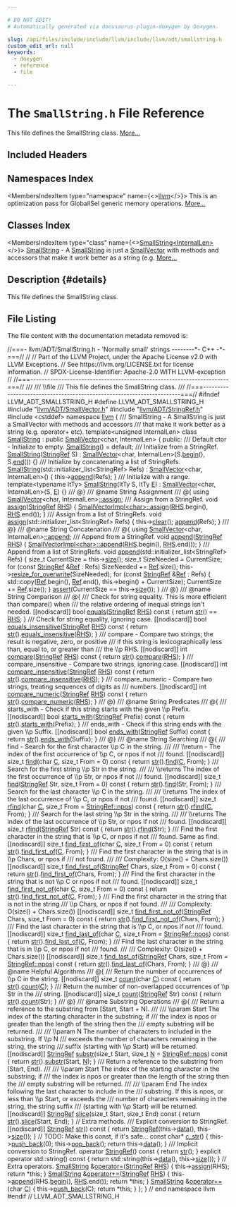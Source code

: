 ```yaml
---

# DO NOT EDIT!
# Automatically generated via docusaurus-plugin-doxygen by Doxygen.

slug: /api/files/include/include/llvm/include/llvm/adt/smallstring-h
custom_edit_url: null
keywords:
  - doxygen
  - reference
  - file

---
```





# The `SmallString.h` File Reference

<DoxygenPage pluginConfig={pluginConfig}>

This file defines the SmallString class. <a href="#details">More...</a>

## Included Headers

<IncludesList>
<IncludesListItem
  filePath="llvm/ADT/SmallVector.h"
  permalink="/docs/api/files/include/include/llvm/include/llvm/adt/smallvector-h"
  isLocal="true" />
<IncludesListItem
  filePath="llvm/ADT/StringRef.h"
  permalink="/docs/api/files/include/include/llvm/include/llvm/adt/stringref-h"
  isLocal="true" />
<IncludesListItem
  filePath="cstddef"
  permalink=""
  isLocal="false" />
</IncludesList>

## Namespaces Index

<MembersIndex>

<MembersIndexItem
  type="namespace"
  name={<><a href="/docs/api/namespaces/llvm">llvm</a></>}>
This is an optimization pass for GlobalISel generic memory operations. <a href="/docs/api/namespaces/llvm/#details">More...</a>
</MembersIndexItem>

</MembersIndex>

## Classes Index

<MembersIndex>

<MembersIndexItem
  type="class"
  name={<><a href="/docs/api/classes/llvm/smallstring">SmallString&lt;InternalLen&gt;</a></>}>
<a href="/docs/api/classes/llvm/smallstring">SmallString</a> - A <a href="/docs/api/classes/llvm/smallstring">SmallString</a> is just a <a href="/docs/api/classes/llvm/smallvector">SmallVector</a> with methods and accessors that make it work better as a string (e.g. <a href="/docs/api/classes/llvm/smallstring/#details">More...</a>
</MembersIndexItem>

</MembersIndex>

## Description {#details}

This file defines the SmallString class.

## File Listing

The file content with the documentation metadata removed is:

<ProgramListing>

<Link id="l00001" /><CodeLine lineNumber="1"><span class="doxyHighlightComment">//===- llvm/ADT/SmallString.h - &#39;Normally small&#39; strings --------&#42;- C++ -&#42;-===//</span></CodeLine>
<Link id="l00002" /><CodeLine lineNumber="2"><span class="doxyHighlightComment">//</span></CodeLine>
<Link id="l00003" /><CodeLine lineNumber="3"><span class="doxyHighlightComment">// Part of the LLVM Project, under the Apache License v2.0 with LLVM Exceptions.</span></CodeLine>
<Link id="l00004" /><CodeLine lineNumber="4"><span class="doxyHighlightComment">// See https://llvm.org/LICENSE.txt for license information.</span></CodeLine>
<Link id="l00005" /><CodeLine lineNumber="5"><span class="doxyHighlightComment">// SPDX-License-Identifier: Apache-2.0 WITH LLVM-exception</span></CodeLine>
<Link id="l00006" /><CodeLine lineNumber="6"><span class="doxyHighlightComment">//</span></CodeLine>
<Link id="l00007" /><CodeLine lineNumber="7"><span class="doxyHighlightComment">//===----------------------------------------------------------------------===//</span></CodeLine>
<Link id="l00008" /><CodeLine lineNumber="8"><span class="doxyHighlightComment">///</span></CodeLine>
<Link id="l00009" /><CodeLine lineNumber="9"><span class="doxyHighlightComment">/// \\file</span></CodeLine>
<Link id="l00010" /><CodeLine lineNumber="10"><span class="doxyHighlightComment">/// This file defines the SmallString class.</span></CodeLine>
<Link id="l00011" /><CodeLine lineNumber="11"><span class="doxyHighlightComment">///</span></CodeLine>
<Link id="l00012" /><CodeLine lineNumber="12"><span class="doxyHighlightComment">//===----------------------------------------------------------------------===//</span></CodeLine>
<Link id="l00013" /><CodeLine lineNumber="13"></CodeLine>
<Link id="l00014" /><CodeLine lineNumber="14"><span class="doxyHighlightPreprocessor">#ifndef LLVM&#95;ADT&#95;SMALLSTRING&#95;H</span></CodeLine>
<Link id="l00015" /><CodeLine lineNumber="15"><span class="doxyHighlightPreprocessor">#define LLVM&#95;ADT&#95;SMALLSTRING&#95;H</span></CodeLine>
<Link id="l00016" /><CodeLine lineNumber="16"></CodeLine>
<Link id="l00017" /><CodeLine lineNumber="17"><span class="doxyHighlightPreprocessor">#include &quot;<a href="/docs/api/files/include/include/llvm/include/llvm/adt/smallvector-h">llvm/ADT/SmallVector.h</a>&quot;</span></CodeLine>
<Link id="l00018" /><CodeLine lineNumber="18"><span class="doxyHighlightPreprocessor">#include &quot;<a href="/docs/api/files/include/include/llvm/include/llvm/adt/stringref-h">llvm/ADT/StringRef.h</a>&quot;</span></CodeLine>
<Link id="l00019" /><CodeLine lineNumber="19"><span class="doxyHighlightPreprocessor">#include &lt;cstddef&gt;</span></CodeLine>
<Link id="l00020" /><CodeLine lineNumber="20"></CodeLine>
<Link id="l00021" /><CodeLine lineNumber="21"><span class="doxyHighlightKeyword">namespace </span><span class="doxyHighlight"><a href="/docs/api/namespaces/llvm">llvm</a> &#123;</span></CodeLine>
<Link id="l00022" /><CodeLine lineNumber="22"></CodeLine>
<Link id="l00023" /><CodeLine lineNumber="23"><span class="doxyHighlightComment">/// SmallString - A SmallString is just a SmallVector with methods and accessors</span></CodeLine>
<Link id="l00024" /><CodeLine lineNumber="24"><span class="doxyHighlightComment">/// that make it work better as a string (e.g. operator+ etc).</span></CodeLine>
<Link id="l00025" /><CodeLine lineNumber="25"><span class="doxyHighlightKeyword">template</span><span class="doxyHighlight">&lt;</span><span class="doxyHighlightKeywordType">unsigned</span><span class="doxyHighlight"> InternalLen&gt;</span></CodeLine>
<Link id="l00026" /><CodeLine lineNumber="26" lineLink="/docs/api/classes/llvm/smallstring"><span class="doxyHighlightKeyword">class </span><span class="doxyHighlight"><a href="/docs/api/classes/llvm/smallstring/#a5a87b6df67deb0ab86a26be681811eed">SmallString</a> : </span><span class="doxyHighlightKeyword">public</span><span class="doxyHighlight"> <a href="/docs/api/classes/llvm/smallvector/#a3c60758d71502ce394548f12077937ea">SmallVector</a>&lt;char, InternalLen&gt; &#123;</span></CodeLine>
<Link id="l00027" /><CodeLine lineNumber="27"><span class="doxyHighlightKeyword">public</span><span class="doxyHighlight">:</span></CodeLine>
<Link id="l00028" /><CodeLine lineNumber="28"><span class="doxyHighlightComment">  /// Default ctor - Initialize to empty.</span></CodeLine>
<Link id="l00029" /><CodeLine lineNumber="29" lineLink="/docs/api/classes/llvm/smallstring/#a5a87b6df67deb0ab86a26be681811eed"><span class="doxyHighlight">  <a href="/docs/api/classes/llvm/smallstring/#a5a87b6df67deb0ab86a26be681811eed">SmallString</a>() = </span><span class="doxyHighlightKeywordFlow">default</span><span class="doxyHighlight">;</span></CodeLine>
<Link id="l00030" /><CodeLine lineNumber="30"></CodeLine>
<Link id="l00031" /><CodeLine lineNumber="31"><span class="doxyHighlightComment">  /// Initialize from a StringRef.</span></CodeLine>
<Link id="l00032" /><CodeLine lineNumber="32" lineLink="/docs/api/classes/llvm/smallstring/#a323c9b7cc38fba25a59541b4c9336c62"><span class="doxyHighlight">  <a href="/docs/api/classes/llvm/smallstring/#a323c9b7cc38fba25a59541b4c9336c62">SmallString</a>(<a href="/docs/api/classes/llvm/stringref">StringRef</a> S) : <a href="/docs/api/classes/llvm/smallvector/#a3c60758d71502ce394548f12077937ea">SmallVector</a>&lt;char, InternalLen&gt;(S.<a href="/docs/api/classes/llvm/smallvectortemplatecommon/#a8a045d250952c0867382a9840ee18fdf">begin</a>(), S.<a href="/docs/api/classes/llvm/smallvectortemplatecommon/#a075e34e98605d0e7c289763a104869ac">end</a>()) &#123;&#125;</span></CodeLine>
<Link id="l00033" /><CodeLine lineNumber="33"></CodeLine>
<Link id="l00034" /><CodeLine lineNumber="34"><span class="doxyHighlightComment">  /// Initialize by concatenating a list of StringRefs.</span></CodeLine>
<Link id="l00035" /><CodeLine lineNumber="35" lineLink="/docs/api/classes/llvm/smallstring/#af5506265736f3dd65b69c378a216aa6a"><span class="doxyHighlight">  <a href="/docs/api/classes/llvm/smallstring/#af5506265736f3dd65b69c378a216aa6a">SmallString</a>(std::initializer&#95;list&lt;StringRef&gt; Refs)</span></CodeLine>
<Link id="l00036" /><CodeLine lineNumber="36"><span class="doxyHighlight">      : <a href="/docs/api/classes/llvm/smallvector/#a3c60758d71502ce394548f12077937ea">SmallVector</a>&lt;char, InternalLen&gt;() &#123;</span></CodeLine>
<Link id="l00037" /><CodeLine lineNumber="37"><span class="doxyHighlight">    this-&gt;<a href="/docs/api/classes/llvm/smallstring/#ac22cf1a1c08b7ccaefc51508536312a4">append</a>(Refs);</span></CodeLine>
<Link id="l00038" /><CodeLine lineNumber="38"><span class="doxyHighlight">  &#125;</span></CodeLine>
<Link id="l00039" /><CodeLine lineNumber="39"></CodeLine>
<Link id="l00040" /><CodeLine lineNumber="40"><span class="doxyHighlightComment">  /// Initialize with a range.</span></CodeLine>
<Link id="l00041" /><CodeLine lineNumber="41"><span class="doxyHighlight">  </span><span class="doxyHighlightKeyword">template</span><span class="doxyHighlight">&lt;</span><span class="doxyHighlightKeyword">typename</span><span class="doxyHighlight"> ItTy&gt;</span></CodeLine>
<Link id="l00042" /><CodeLine lineNumber="42" lineLink="/docs/api/classes/llvm/smallstring/#ac364a1bda29082a5d72c80f79256a677"><span class="doxyHighlight">  <a href="/docs/api/classes/llvm/smallstring/#ac364a1bda29082a5d72c80f79256a677">SmallString</a>(ItTy S, ItTy <a href="/docs/api/files/lib/lib/ir/builtingcs-cpp/#abb2b3a60ccc38a28239e19a1646e0c8a">E</a>) : <a href="/docs/api/classes/llvm/smallvector/#a3c60758d71502ce394548f12077937ea">SmallVector</a>&lt;char, InternalLen&gt;(S, <a href="/docs/api/files/lib/lib/ir/builtingcs-cpp/#abb2b3a60ccc38a28239e19a1646e0c8a">E</a>) &#123;&#125;</span></CodeLine>
<Link id="l00043" /><CodeLine lineNumber="43"></CodeLine>
<Link id="l00044" /><CodeLine lineNumber="44"><span class="doxyHighlightComment">  /// @&#125;</span></CodeLine>
<Link id="l00045" /><CodeLine lineNumber="45"><span class="doxyHighlightComment">  /// @name String Assignment</span></CodeLine>
<Link id="l00046" /><CodeLine lineNumber="46"><span class="doxyHighlightComment">  /// @&#123;</span></CodeLine>
<Link id="l00047" /><CodeLine lineNumber="47"></CodeLine>
<Link id="l00048" /><CodeLine lineNumber="48"><span class="doxyHighlight">  </span><span class="doxyHighlightKeyword">using </span><span class="doxyHighlight"><a href="/docs/api/classes/llvm/smallvector">SmallVector</a>&lt;char, InternalLen&gt;<a href="/docs/api/classes/llvm/smallstring/#aaa43ee1aca8e227bc01f1d8074d8742f">::assign</a>;</span></CodeLine>
<Link id="l00049" /><CodeLine lineNumber="49"></CodeLine>
<Link id="l00050" /><CodeLine lineNumber="50"><span class="doxyHighlightComment">  /// Assign from a StringRef.</span></CodeLine>
<Link id="l00051" /><CodeLine lineNumber="51" lineLink="/docs/api/classes/llvm/smallstring/#aaa43ee1aca8e227bc01f1d8074d8742f"><span class="doxyHighlight">  </span><span class="doxyHighlightKeywordType">void</span><span class="doxyHighlight"> <a href="/docs/api/classes/llvm/smallstring/#aaa43ee1aca8e227bc01f1d8074d8742f">assign</a>(<a href="/docs/api/classes/llvm/stringref">StringRef</a> <a href="/docs/api/files/lib/lib/target/lib/target/x86/x86partialreduction-cpp/#a87b8bfbbe9d8f7146d7f20a5fb42efd0">RHS</a>) &#123;</span></CodeLine>
<Link id="l00052" /><CodeLine lineNumber="52"><span class="doxyHighlight">    <a href="/docs/api/classes/llvm/smallvectorimpl/#a38c50aa8e3e9588f4f968c2e03a0cee0">SmallVectorImpl&lt;char&gt;::assign</a>(<a href="/docs/api/files/lib/lib/target/lib/target/x86/x86partialreduction-cpp/#a87b8bfbbe9d8f7146d7f20a5fb42efd0">RHS</a>.begin(), <a href="/docs/api/files/lib/lib/target/lib/target/x86/x86partialreduction-cpp/#a87b8bfbbe9d8f7146d7f20a5fb42efd0">RHS</a>.end());</span></CodeLine>
<Link id="l00053" /><CodeLine lineNumber="53"><span class="doxyHighlight">  &#125;</span></CodeLine>
<Link id="l00054" /><CodeLine lineNumber="54"></CodeLine>
<Link id="l00055" /><CodeLine lineNumber="55"><span class="doxyHighlightComment">  /// Assign from a list of StringRefs.</span></CodeLine>
<Link id="l00056" /><CodeLine lineNumber="56" lineLink="/docs/api/classes/llvm/smallstring/#a58c641ba5b6900af15d20bb4faee9365"><span class="doxyHighlight">  </span><span class="doxyHighlightKeywordType">void</span><span class="doxyHighlight"> <a href="/docs/api/classes/llvm/smallstring/#a58c641ba5b6900af15d20bb4faee9365">assign</a>(std::initializer&#95;list&lt;StringRef&gt; Refs) &#123;</span></CodeLine>
<Link id="l00057" /><CodeLine lineNumber="57"><span class="doxyHighlight">    this-&gt;<a href="/docs/api/classes/llvm/smallvectorimpl/#aac0ea55010b7b1a301e65a0baea057aa">clear</a>();</span></CodeLine>
<Link id="l00058" /><CodeLine lineNumber="58"><span class="doxyHighlight">    <a href="/docs/api/classes/llvm/smallstring/#ac22cf1a1c08b7ccaefc51508536312a4">append</a>(Refs);</span></CodeLine>
<Link id="l00059" /><CodeLine lineNumber="59"><span class="doxyHighlight">  &#125;</span></CodeLine>
<Link id="l00060" /><CodeLine lineNumber="60"></CodeLine>
<Link id="l00061" /><CodeLine lineNumber="61"><span class="doxyHighlightComment">  /// @&#125;</span></CodeLine>
<Link id="l00062" /><CodeLine lineNumber="62"><span class="doxyHighlightComment">  /// @name String Concatenation</span></CodeLine>
<Link id="l00063" /><CodeLine lineNumber="63"><span class="doxyHighlightComment">  /// @&#123;</span></CodeLine>
<Link id="l00064" /><CodeLine lineNumber="64"></CodeLine>
<Link id="l00065" /><CodeLine lineNumber="65"><span class="doxyHighlight">  </span><span class="doxyHighlightKeyword">using </span><span class="doxyHighlight"><a href="/docs/api/classes/llvm/smallvector">SmallVector</a>&lt;char, InternalLen&gt;<a href="/docs/api/classes/llvm/smallstring/#ac22cf1a1c08b7ccaefc51508536312a4">::append</a>;</span></CodeLine>
<Link id="l00066" /><CodeLine lineNumber="66"></CodeLine>
<Link id="l00067" /><CodeLine lineNumber="67"><span class="doxyHighlightComment">  /// Append from a StringRef.</span></CodeLine>
<Link id="l00068" /><CodeLine lineNumber="68" lineLink="/docs/api/classes/llvm/smallstring/#ac22cf1a1c08b7ccaefc51508536312a4"><span class="doxyHighlight">  </span><span class="doxyHighlightKeywordType">void</span><span class="doxyHighlight"> <a href="/docs/api/classes/llvm/smallstring/#ac22cf1a1c08b7ccaefc51508536312a4">append</a>(<a href="/docs/api/classes/llvm/stringref">StringRef</a> <a href="/docs/api/files/lib/lib/target/lib/target/x86/x86partialreduction-cpp/#a87b8bfbbe9d8f7146d7f20a5fb42efd0">RHS</a>) &#123;</span></CodeLine>
<Link id="l00069" /><CodeLine lineNumber="69"><span class="doxyHighlight">    <a href="/docs/api/classes/llvm/smallvectorimpl/#a7efd1f0c1206d95e4fe01a9b49a57b82">SmallVectorImpl&lt;char&gt;::append</a>(<a href="/docs/api/files/lib/lib/target/lib/target/x86/x86partialreduction-cpp/#a87b8bfbbe9d8f7146d7f20a5fb42efd0">RHS</a>.begin(), <a href="/docs/api/files/lib/lib/target/lib/target/x86/x86partialreduction-cpp/#a87b8bfbbe9d8f7146d7f20a5fb42efd0">RHS</a>.end());</span></CodeLine>
<Link id="l00070" /><CodeLine lineNumber="70"><span class="doxyHighlight">  &#125;</span></CodeLine>
<Link id="l00071" /><CodeLine lineNumber="71"></CodeLine>
<Link id="l00072" /><CodeLine lineNumber="72"><span class="doxyHighlightComment">  /// Append from a list of StringRefs.</span></CodeLine>
<Link id="l00073" /><CodeLine lineNumber="73" lineLink="/docs/api/classes/llvm/smallstring/#a971504411945012a55fb2b0896bd8bd1"><span class="doxyHighlight">  </span><span class="doxyHighlightKeywordType">void</span><span class="doxyHighlight"> <a href="/docs/api/classes/llvm/smallstring/#a971504411945012a55fb2b0896bd8bd1">append</a>(std::initializer&#95;list&lt;StringRef&gt; Refs) &#123;</span></CodeLine>
<Link id="l00074" /><CodeLine lineNumber="74"><span class="doxyHighlight">    </span><span class="doxyHighlightKeywordType">size&#95;t</span><span class="doxyHighlight"> CurrentSize = this-&gt;<a href="/docs/api/files/lib/lib/target/lib/target/nvptx/nvvmreflect-cpp/#ac934769d93af95250952646a3829df4c">size</a>();</span></CodeLine>
<Link id="l00075" /><CodeLine lineNumber="75"><span class="doxyHighlight">    </span><span class="doxyHighlightKeywordType">size&#95;t</span><span class="doxyHighlight"> SizeNeeded = CurrentSize;</span></CodeLine>
<Link id="l00076" /><CodeLine lineNumber="76"><span class="doxyHighlight">    </span><span class="doxyHighlightKeywordFlow">for</span><span class="doxyHighlight"> (</span><span class="doxyHighlightKeyword">const</span><span class="doxyHighlight"> <a href="/docs/api/classes/llvm/stringref">StringRef</a> &amp;<a href="/docs/api/namespaces/llvm/#a9db8c44b250b90e3ab7e4d144e7c9c2ea60baadb22e80b147e4885ad16760e569">Ref</a> : Refs)</span></CodeLine>
<Link id="l00077" /><CodeLine lineNumber="77"><span class="doxyHighlight">      SizeNeeded += <a href="/docs/api/namespaces/llvm/#a9db8c44b250b90e3ab7e4d144e7c9c2ea60baadb22e80b147e4885ad16760e569">Ref</a>.size();</span></CodeLine>
<Link id="l00078" /><CodeLine lineNumber="78"><span class="doxyHighlight">    this-&gt;<a href="/docs/api/classes/llvm/smallvectorimpl/#a061dce43d38a8693a30aa71027b7eaad">resize&#95;for&#95;overwrite</a>(SizeNeeded);</span></CodeLine>
<Link id="l00079" /><CodeLine lineNumber="79"><span class="doxyHighlight">    </span><span class="doxyHighlightKeywordFlow">for</span><span class="doxyHighlight"> (</span><span class="doxyHighlightKeyword">const</span><span class="doxyHighlight"> <a href="/docs/api/classes/llvm/stringref">StringRef</a> &amp;<a href="/docs/api/namespaces/llvm/#a9db8c44b250b90e3ab7e4d144e7c9c2ea60baadb22e80b147e4885ad16760e569">Ref</a> : Refs) &#123;</span></CodeLine>
<Link id="l00080" /><CodeLine lineNumber="80"><span class="doxyHighlight">      std::copy(<a href="/docs/api/namespaces/llvm/#a9db8c44b250b90e3ab7e4d144e7c9c2ea60baadb22e80b147e4885ad16760e569">Ref</a>.begin(), <a href="/docs/api/namespaces/llvm/#a9db8c44b250b90e3ab7e4d144e7c9c2ea60baadb22e80b147e4885ad16760e569">Ref</a>.end(), this-&gt;begin() + CurrentSize);</span></CodeLine>
<Link id="l00081" /><CodeLine lineNumber="81"><span class="doxyHighlight">      CurrentSize += <a href="/docs/api/namespaces/llvm/#a9db8c44b250b90e3ab7e4d144e7c9c2ea60baadb22e80b147e4885ad16760e569">Ref</a>.size();</span></CodeLine>
<Link id="l00082" /><CodeLine lineNumber="82"><span class="doxyHighlight">    &#125;</span></CodeLine>
<Link id="l00083" /><CodeLine lineNumber="83"><span class="doxyHighlight">    <a href="/docs/api/files/lib/lib/target/lib/target/amdgpu/silowercontrolflow-cpp/#a4868c5d81c5ccc98c47aeab6244346a0">assert</a>(CurrentSize == this-&gt;<a href="/docs/api/files/lib/lib/target/lib/target/nvptx/nvvmreflect-cpp/#ac934769d93af95250952646a3829df4c">size</a>());</span></CodeLine>
<Link id="l00084" /><CodeLine lineNumber="84"><span class="doxyHighlight">  &#125;</span></CodeLine>
<Link id="l00085" /><CodeLine lineNumber="85"></CodeLine>
<Link id="l00086" /><CodeLine lineNumber="86"><span class="doxyHighlightComment">  /// @&#125;</span></CodeLine>
<Link id="l00087" /><CodeLine lineNumber="87"><span class="doxyHighlightComment">  /// @name String Comparison</span></CodeLine>
<Link id="l00088" /><CodeLine lineNumber="88"><span class="doxyHighlightComment">  /// @&#123;</span></CodeLine>
<Link id="l00089" /><CodeLine lineNumber="89"></CodeLine>
<Link id="l00090" /><CodeLine lineNumber="90"><span class="doxyHighlightComment">  /// Check for string equality.  This is more efficient than compare() when</span></CodeLine>
<Link id="l00091" /><CodeLine lineNumber="91"><span class="doxyHighlightComment">  /// the relative ordering of inequal strings isn&#39;t needed.</span></CodeLine>
<Link id="l00092" /><CodeLine lineNumber="92" lineLink="/docs/api/classes/llvm/smallstring/#a76161f70e45106ec0f5eb486b511d5be"><span class="doxyHighlight">  &#91;&#91;nodiscard&#93;&#93; </span><span class="doxyHighlightKeywordType">bool</span><span class="doxyHighlight"> <a href="/docs/api/classes/llvm/smallstring/#a76161f70e45106ec0f5eb486b511d5be">equals</a>(<a href="/docs/api/classes/llvm/stringref">StringRef</a> <a href="/docs/api/files/lib/lib/target/lib/target/x86/x86partialreduction-cpp/#a87b8bfbbe9d8f7146d7f20a5fb42efd0">RHS</a>)</span><span class="doxyHighlightKeyword"> const </span><span class="doxyHighlight">&#123; </span><span class="doxyHighlightKeywordFlow">return</span><span class="doxyHighlight"> <a href="/docs/api/classes/llvm/smallstring/#af5dd7241878be5eed07736eb156bb10b">str</a>() == <a href="/docs/api/files/lib/lib/target/lib/target/x86/x86partialreduction-cpp/#a87b8bfbbe9d8f7146d7f20a5fb42efd0">RHS</a>; &#125;</span></CodeLine>
<Link id="l00093" /><CodeLine lineNumber="93"></CodeLine>
<Link id="l00094" /><CodeLine lineNumber="94"><span class="doxyHighlightComment">  /// Check for string equality, ignoring case.</span></CodeLine>
<Link id="l00095" /><CodeLine lineNumber="95" lineLink="/docs/api/classes/llvm/smallstring/#ab2316bb8a6ff1ce90efe6cff6d32c3f3"><span class="doxyHighlight">  &#91;&#91;nodiscard&#93;&#93; </span><span class="doxyHighlightKeywordType">bool</span><span class="doxyHighlight"> <a href="/docs/api/classes/llvm/smallstring/#ab2316bb8a6ff1ce90efe6cff6d32c3f3">equals&#95;insensitive</a>(<a href="/docs/api/classes/llvm/stringref">StringRef</a> <a href="/docs/api/files/lib/lib/target/lib/target/x86/x86partialreduction-cpp/#a87b8bfbbe9d8f7146d7f20a5fb42efd0">RHS</a>)</span><span class="doxyHighlightKeyword"> const </span><span class="doxyHighlight">&#123;</span></CodeLine>
<Link id="l00096" /><CodeLine lineNumber="96"><span class="doxyHighlight">    </span><span class="doxyHighlightKeywordFlow">return</span><span class="doxyHighlight"> <a href="/docs/api/classes/llvm/smallstring/#af5dd7241878be5eed07736eb156bb10b">str</a>().<a href="/docs/api/classes/llvm/stringref/#ae46058c90a3c703357331a6501b32f1c">equals&#95;insensitive</a>(<a href="/docs/api/files/lib/lib/target/lib/target/x86/x86partialreduction-cpp/#a87b8bfbbe9d8f7146d7f20a5fb42efd0">RHS</a>);</span></CodeLine>
<Link id="l00097" /><CodeLine lineNumber="97"><span class="doxyHighlight">  &#125;</span></CodeLine>
<Link id="l00098" /><CodeLine lineNumber="98"></CodeLine>
<Link id="l00099" /><CodeLine lineNumber="99"><span class="doxyHighlightComment">  /// compare - Compare two strings; the result is negative, zero, or positive</span></CodeLine>
<Link id="l00100" /><CodeLine lineNumber="100"><span class="doxyHighlightComment">  /// if this string is lexicographically less than, equal to, or greater than</span></CodeLine>
<Link id="l00101" /><CodeLine lineNumber="101"><span class="doxyHighlightComment">  /// the \\p RHS.</span></CodeLine>
<Link id="l00102" /><CodeLine lineNumber="102" lineLink="/docs/api/classes/llvm/smallstring/#ab92cd5fe523c73c94aafcd295688606c"><span class="doxyHighlight">  &#91;&#91;nodiscard&#93;&#93; </span><span class="doxyHighlightKeywordType">int</span><span class="doxyHighlight"> <a href="/docs/api/classes/llvm/smallstring/#ab92cd5fe523c73c94aafcd295688606c">compare</a>(<a href="/docs/api/classes/llvm/stringref">StringRef</a> <a href="/docs/api/files/lib/lib/target/lib/target/x86/x86partialreduction-cpp/#a87b8bfbbe9d8f7146d7f20a5fb42efd0">RHS</a>)</span><span class="doxyHighlightKeyword"> const </span><span class="doxyHighlight">&#123; </span><span class="doxyHighlightKeywordFlow">return</span><span class="doxyHighlight"> <a href="/docs/api/classes/llvm/smallstring/#af5dd7241878be5eed07736eb156bb10b">str</a>().<a href="/docs/api/classes/llvm/stringref/#ae0c6424784f132b91eb387a3ee0b57c9">compare</a>(<a href="/docs/api/files/lib/lib/target/lib/target/x86/x86partialreduction-cpp/#a87b8bfbbe9d8f7146d7f20a5fb42efd0">RHS</a>); &#125;</span></CodeLine>
<Link id="l00103" /><CodeLine lineNumber="103"></CodeLine>
<Link id="l00104" /><CodeLine lineNumber="104"><span class="doxyHighlightComment">  /// compare&#95;insensitive - Compare two strings, ignoring case.</span></CodeLine>
<Link id="l00105" /><CodeLine lineNumber="105" lineLink="/docs/api/classes/llvm/smallstring/#ac66bfad9caed191bc784a03cf248ef0c"><span class="doxyHighlight">  &#91;&#91;nodiscard&#93;&#93; </span><span class="doxyHighlightKeywordType">int</span><span class="doxyHighlight"> <a href="/docs/api/classes/llvm/smallstring/#ac66bfad9caed191bc784a03cf248ef0c">compare&#95;insensitive</a>(<a href="/docs/api/classes/llvm/stringref">StringRef</a> <a href="/docs/api/files/lib/lib/target/lib/target/x86/x86partialreduction-cpp/#a87b8bfbbe9d8f7146d7f20a5fb42efd0">RHS</a>)</span><span class="doxyHighlightKeyword"> const </span><span class="doxyHighlight">&#123;</span></CodeLine>
<Link id="l00106" /><CodeLine lineNumber="106"><span class="doxyHighlight">    </span><span class="doxyHighlightKeywordFlow">return</span><span class="doxyHighlight"> <a href="/docs/api/classes/llvm/smallstring/#af5dd7241878be5eed07736eb156bb10b">str</a>().<a href="/docs/api/classes/llvm/stringref/#ae9c79bda245d64ef5df420f94ec4bbd1">compare&#95;insensitive</a>(<a href="/docs/api/files/lib/lib/target/lib/target/x86/x86partialreduction-cpp/#a87b8bfbbe9d8f7146d7f20a5fb42efd0">RHS</a>);</span></CodeLine>
<Link id="l00107" /><CodeLine lineNumber="107"><span class="doxyHighlight">  &#125;</span></CodeLine>
<Link id="l00108" /><CodeLine lineNumber="108"></CodeLine>
<Link id="l00109" /><CodeLine lineNumber="109"><span class="doxyHighlightComment">  /// compare&#95;numeric - Compare two strings, treating sequences of digits as</span></CodeLine>
<Link id="l00110" /><CodeLine lineNumber="110"><span class="doxyHighlightComment">  /// numbers.</span></CodeLine>
<Link id="l00111" /><CodeLine lineNumber="111" lineLink="/docs/api/classes/llvm/smallstring/#ab5dc6cbb11edaab17e562193d8ab71ac"><span class="doxyHighlight">  &#91;&#91;nodiscard&#93;&#93; </span><span class="doxyHighlightKeywordType">int</span><span class="doxyHighlight"> <a href="/docs/api/classes/llvm/smallstring/#ab5dc6cbb11edaab17e562193d8ab71ac">compare&#95;numeric</a>(<a href="/docs/api/classes/llvm/stringref">StringRef</a> <a href="/docs/api/files/lib/lib/target/lib/target/x86/x86partialreduction-cpp/#a87b8bfbbe9d8f7146d7f20a5fb42efd0">RHS</a>)</span><span class="doxyHighlightKeyword"> const </span><span class="doxyHighlight">&#123;</span></CodeLine>
<Link id="l00112" /><CodeLine lineNumber="112"><span class="doxyHighlight">    </span><span class="doxyHighlightKeywordFlow">return</span><span class="doxyHighlight"> <a href="/docs/api/classes/llvm/smallstring/#af5dd7241878be5eed07736eb156bb10b">str</a>().<a href="/docs/api/classes/llvm/stringref/#a8a3989cbad7cca2a86cb7d3a0627748b">compare&#95;numeric</a>(<a href="/docs/api/files/lib/lib/target/lib/target/x86/x86partialreduction-cpp/#a87b8bfbbe9d8f7146d7f20a5fb42efd0">RHS</a>);</span></CodeLine>
<Link id="l00113" /><CodeLine lineNumber="113"><span class="doxyHighlight">  &#125;</span></CodeLine>
<Link id="l00114" /><CodeLine lineNumber="114"></CodeLine>
<Link id="l00115" /><CodeLine lineNumber="115"><span class="doxyHighlightComment">  /// @&#125;</span></CodeLine>
<Link id="l00116" /><CodeLine lineNumber="116"><span class="doxyHighlightComment">  /// @name String Predicates</span></CodeLine>
<Link id="l00117" /><CodeLine lineNumber="117"><span class="doxyHighlightComment">  /// @&#123;</span></CodeLine>
<Link id="l00118" /><CodeLine lineNumber="118"></CodeLine>
<Link id="l00119" /><CodeLine lineNumber="119"><span class="doxyHighlightComment">  /// starts&#95;with - Check if this string starts with the given \\p Prefix.</span></CodeLine>
<Link id="l00120" /><CodeLine lineNumber="120" lineLink="/docs/api/classes/llvm/smallstring/#ab9e30dda46fe2b20cf00b33ee9efb3c4"><span class="doxyHighlight">  &#91;&#91;nodiscard&#93;&#93; </span><span class="doxyHighlightKeywordType">bool</span><span class="doxyHighlight"> <a href="/docs/api/classes/llvm/smallstring/#ab9e30dda46fe2b20cf00b33ee9efb3c4">starts&#95;with</a>(<a href="/docs/api/classes/llvm/stringref">StringRef</a> Prefix)</span><span class="doxyHighlightKeyword"> const </span><span class="doxyHighlight">&#123;</span></CodeLine>
<Link id="l00121" /><CodeLine lineNumber="121"><span class="doxyHighlight">    </span><span class="doxyHighlightKeywordFlow">return</span><span class="doxyHighlight"> <a href="/docs/api/classes/llvm/smallstring/#af5dd7241878be5eed07736eb156bb10b">str</a>().<a href="/docs/api/classes/llvm/stringref/#a2cd8968ff703aaeb395dcd63f6805ff1">starts&#95;with</a>(Prefix);</span></CodeLine>
<Link id="l00122" /><CodeLine lineNumber="122"><span class="doxyHighlight">  &#125;</span></CodeLine>
<Link id="l00123" /><CodeLine lineNumber="123"></CodeLine>
<Link id="l00124" /><CodeLine lineNumber="124"><span class="doxyHighlightComment">  /// ends&#95;with - Check if this string ends with the given \\p Suffix.</span></CodeLine>
<Link id="l00125" /><CodeLine lineNumber="125" lineLink="/docs/api/classes/llvm/smallstring/#a6f1b0c312b24ebd6db62d9612a466f46"><span class="doxyHighlight">  &#91;&#91;nodiscard&#93;&#93; </span><span class="doxyHighlightKeywordType">bool</span><span class="doxyHighlight"> <a href="/docs/api/classes/llvm/smallstring/#a6f1b0c312b24ebd6db62d9612a466f46">ends&#95;with</a>(<a href="/docs/api/classes/llvm/stringref">StringRef</a> Suffix)</span><span class="doxyHighlightKeyword"> const </span><span class="doxyHighlight">&#123;</span></CodeLine>
<Link id="l00126" /><CodeLine lineNumber="126"><span class="doxyHighlight">    </span><span class="doxyHighlightKeywordFlow">return</span><span class="doxyHighlight"> <a href="/docs/api/classes/llvm/smallstring/#af5dd7241878be5eed07736eb156bb10b">str</a>().<a href="/docs/api/classes/llvm/stringref/#aca439bf65258d9d8d057812938b617c5">ends&#95;with</a>(Suffix);</span></CodeLine>
<Link id="l00127" /><CodeLine lineNumber="127"><span class="doxyHighlight">  &#125;</span></CodeLine>
<Link id="l00128" /><CodeLine lineNumber="128"></CodeLine>
<Link id="l00129" /><CodeLine lineNumber="129"><span class="doxyHighlightComment">  /// @&#125;</span></CodeLine>
<Link id="l00130" /><CodeLine lineNumber="130"><span class="doxyHighlightComment">  /// @name String Searching</span></CodeLine>
<Link id="l00131" /><CodeLine lineNumber="131"><span class="doxyHighlightComment">  /// @&#123;</span></CodeLine>
<Link id="l00132" /><CodeLine lineNumber="132"></CodeLine>
<Link id="l00133" /><CodeLine lineNumber="133"><span class="doxyHighlightComment">  /// find - Search for the first character \\p C in the string.</span></CodeLine>
<Link id="l00134" /><CodeLine lineNumber="134"><span class="doxyHighlightComment">  ///</span></CodeLine>
<Link id="l00135" /><CodeLine lineNumber="135"><span class="doxyHighlightComment">  /// \\return - The index of the first occurrence of \\p C, or npos if not</span></CodeLine>
<Link id="l00136" /><CodeLine lineNumber="136"><span class="doxyHighlightComment">  /// found.</span></CodeLine>
<Link id="l00137" /><CodeLine lineNumber="137" lineLink="/docs/api/classes/llvm/smallstring/#a6be1163dc11ad30299eba8628e991a46"><span class="doxyHighlight">  &#91;&#91;nodiscard&#93;&#93; </span><span class="doxyHighlightKeywordType">size&#95;t</span><span class="doxyHighlight"> <a href="/docs/api/classes/llvm/smallstring/#a6be1163dc11ad30299eba8628e991a46">find</a>(</span><span class="doxyHighlightKeywordType">char</span><span class="doxyHighlight"> <a href="/docs/api/namespaces/llvm/callingconv/#ac6aa1387c4375260e2468eb5a77fdb4cafd841a49aec1539bc88abc8ff9e170fb">C</a>, </span><span class="doxyHighlightKeywordType">size&#95;t</span><span class="doxyHighlight"> From = 0)</span><span class="doxyHighlightKeyword"> const </span><span class="doxyHighlight">&#123;</span></CodeLine>
<Link id="l00138" /><CodeLine lineNumber="138"><span class="doxyHighlight">    </span><span class="doxyHighlightKeywordFlow">return</span><span class="doxyHighlight"> <a href="/docs/api/classes/llvm/smallstring/#af5dd7241878be5eed07736eb156bb10b">str</a>().<a href="/docs/api/classes/llvm/stringref/#aab312a8386488873bac2eddfc67c22be">find</a>(<a href="/docs/api/namespaces/llvm/callingconv/#ac6aa1387c4375260e2468eb5a77fdb4cafd841a49aec1539bc88abc8ff9e170fb">C</a>, From);</span></CodeLine>
<Link id="l00139" /><CodeLine lineNumber="139"><span class="doxyHighlight">  &#125;</span></CodeLine>
<Link id="l00140" /><CodeLine lineNumber="140"></CodeLine>
<Link id="l00141" /><CodeLine lineNumber="141"><span class="doxyHighlightComment">  /// Search for the first string \\p Str in the string.</span></CodeLine>
<Link id="l00142" /><CodeLine lineNumber="142"><span class="doxyHighlightComment">  ///</span></CodeLine>
<Link id="l00143" /><CodeLine lineNumber="143"><span class="doxyHighlightComment">  /// \\returns The index of the first occurrence of \\p Str, or npos if not</span></CodeLine>
<Link id="l00144" /><CodeLine lineNumber="144"><span class="doxyHighlightComment">  /// found.</span></CodeLine>
<Link id="l00145" /><CodeLine lineNumber="145" lineLink="/docs/api/classes/llvm/smallstring/#a7238e22196b4867a29efb8136ce3e2d2"><span class="doxyHighlight">  &#91;&#91;nodiscard&#93;&#93; </span><span class="doxyHighlightKeywordType">size&#95;t</span><span class="doxyHighlight"> <a href="/docs/api/classes/llvm/smallstring/#a7238e22196b4867a29efb8136ce3e2d2">find</a>(<a href="/docs/api/classes/llvm/stringref">StringRef</a> Str, </span><span class="doxyHighlightKeywordType">size&#95;t</span><span class="doxyHighlight"> From = 0)</span><span class="doxyHighlightKeyword"> const </span><span class="doxyHighlight">&#123;</span></CodeLine>
<Link id="l00146" /><CodeLine lineNumber="146"><span class="doxyHighlight">    </span><span class="doxyHighlightKeywordFlow">return</span><span class="doxyHighlight"> <a href="/docs/api/classes/llvm/smallstring/#af5dd7241878be5eed07736eb156bb10b">str</a>().<a href="/docs/api/classes/llvm/stringref/#aab312a8386488873bac2eddfc67c22be">find</a>(Str, From);</span></CodeLine>
<Link id="l00147" /><CodeLine lineNumber="147"><span class="doxyHighlight">  &#125;</span></CodeLine>
<Link id="l00148" /><CodeLine lineNumber="148"></CodeLine>
<Link id="l00149" /><CodeLine lineNumber="149"><span class="doxyHighlightComment">  /// Search for the last character \\p C in the string.</span></CodeLine>
<Link id="l00150" /><CodeLine lineNumber="150"><span class="doxyHighlightComment">  ///</span></CodeLine>
<Link id="l00151" /><CodeLine lineNumber="151"><span class="doxyHighlightComment">  /// \\returns The index of the last occurrence of \\p C, or npos if not</span></CodeLine>
<Link id="l00152" /><CodeLine lineNumber="152"><span class="doxyHighlightComment">  /// found.</span></CodeLine>
<Link id="l00153" /><CodeLine lineNumber="153" lineLink="/docs/api/classes/llvm/smallstring/#a80b83aa3cd0b6442a32176b58205d98f"><span class="doxyHighlight">  &#91;&#91;nodiscard&#93;&#93; </span><span class="doxyHighlightKeywordType">size&#95;t</span><span class="doxyHighlight"> <a href="/docs/api/classes/llvm/smallstring/#a80b83aa3cd0b6442a32176b58205d98f">rfind</a>(</span><span class="doxyHighlightKeywordType">char</span><span class="doxyHighlight"> <a href="/docs/api/namespaces/llvm/callingconv/#ac6aa1387c4375260e2468eb5a77fdb4cafd841a49aec1539bc88abc8ff9e170fb">C</a>, </span><span class="doxyHighlightKeywordType">size&#95;t</span><span class="doxyHighlight"> From = <a href="/docs/api/classes/llvm/stringref/#ad0f54a163ac500b144590640c6f1eb6b">StringRef::npos</a>)</span><span class="doxyHighlightKeyword"> const </span><span class="doxyHighlight">&#123;</span></CodeLine>
<Link id="l00154" /><CodeLine lineNumber="154"><span class="doxyHighlight">    </span><span class="doxyHighlightKeywordFlow">return</span><span class="doxyHighlight"> <a href="/docs/api/classes/llvm/smallstring/#af5dd7241878be5eed07736eb156bb10b">str</a>().<a href="/docs/api/classes/llvm/stringref/#a97d45ce069c1a09ca84672df63acf096">rfind</a>(<a href="/docs/api/namespaces/llvm/callingconv/#ac6aa1387c4375260e2468eb5a77fdb4cafd841a49aec1539bc88abc8ff9e170fb">C</a>, From);</span></CodeLine>
<Link id="l00155" /><CodeLine lineNumber="155"><span class="doxyHighlight">  &#125;</span></CodeLine>
<Link id="l00156" /><CodeLine lineNumber="156"></CodeLine>
<Link id="l00157" /><CodeLine lineNumber="157"><span class="doxyHighlightComment">  /// Search for the last string \\p Str in the string.</span></CodeLine>
<Link id="l00158" /><CodeLine lineNumber="158"><span class="doxyHighlightComment">  ///</span></CodeLine>
<Link id="l00159" /><CodeLine lineNumber="159"><span class="doxyHighlightComment">  /// \\returns The index of the last occurrence of \\p Str, or npos if not</span></CodeLine>
<Link id="l00160" /><CodeLine lineNumber="160"><span class="doxyHighlightComment">  /// found.</span></CodeLine>
<Link id="l00161" /><CodeLine lineNumber="161" lineLink="/docs/api/classes/llvm/smallstring/#a0941cbbd2c07ccf0158dbe7db2885674"><span class="doxyHighlight">  &#91;&#91;nodiscard&#93;&#93; </span><span class="doxyHighlightKeywordType">size&#95;t</span><span class="doxyHighlight"> <a href="/docs/api/classes/llvm/smallstring/#a0941cbbd2c07ccf0158dbe7db2885674">rfind</a>(<a href="/docs/api/classes/llvm/stringref">StringRef</a> Str)</span><span class="doxyHighlightKeyword"> const </span><span class="doxyHighlight">&#123; </span><span class="doxyHighlightKeywordFlow">return</span><span class="doxyHighlight"> <a href="/docs/api/classes/llvm/smallstring/#af5dd7241878be5eed07736eb156bb10b">str</a>().<a href="/docs/api/classes/llvm/stringref/#a97d45ce069c1a09ca84672df63acf096">rfind</a>(Str); &#125;</span></CodeLine>
<Link id="l00162" /><CodeLine lineNumber="162"></CodeLine>
<Link id="l00163" /><CodeLine lineNumber="163"><span class="doxyHighlightComment">  /// Find the first character in the string that is \\p C, or npos if not</span></CodeLine>
<Link id="l00164" /><CodeLine lineNumber="164"><span class="doxyHighlightComment">  /// found. Same as find.</span></CodeLine>
<Link id="l00165" /><CodeLine lineNumber="165" lineLink="/docs/api/classes/llvm/smallstring/#ae6c79a45fa092aef544c31e4d0eccabf"><span class="doxyHighlight">  &#91;&#91;nodiscard&#93;&#93; </span><span class="doxyHighlightKeywordType">size&#95;t</span><span class="doxyHighlight"> <a href="/docs/api/classes/llvm/smallstring/#ae6c79a45fa092aef544c31e4d0eccabf">find&#95;first&#95;of</a>(</span><span class="doxyHighlightKeywordType">char</span><span class="doxyHighlight"> <a href="/docs/api/namespaces/llvm/callingconv/#ac6aa1387c4375260e2468eb5a77fdb4cafd841a49aec1539bc88abc8ff9e170fb">C</a>, </span><span class="doxyHighlightKeywordType">size&#95;t</span><span class="doxyHighlight"> From = 0)</span><span class="doxyHighlightKeyword"> const </span><span class="doxyHighlight">&#123;</span></CodeLine>
<Link id="l00166" /><CodeLine lineNumber="166"><span class="doxyHighlight">    </span><span class="doxyHighlightKeywordFlow">return</span><span class="doxyHighlight"> <a href="/docs/api/classes/llvm/smallstring/#af5dd7241878be5eed07736eb156bb10b">str</a>().<a href="/docs/api/classes/llvm/stringref/#a93b15a8c0022febbe39d17ab933737a8">find&#95;first&#95;of</a>(<a href="/docs/api/namespaces/llvm/callingconv/#ac6aa1387c4375260e2468eb5a77fdb4cafd841a49aec1539bc88abc8ff9e170fb">C</a>, From);</span></CodeLine>
<Link id="l00167" /><CodeLine lineNumber="167"><span class="doxyHighlight">  &#125;</span></CodeLine>
<Link id="l00168" /><CodeLine lineNumber="168"></CodeLine>
<Link id="l00169" /><CodeLine lineNumber="169"><span class="doxyHighlightComment">  /// Find the first character in the string that is in \\p Chars, or npos if</span></CodeLine>
<Link id="l00170" /><CodeLine lineNumber="170"><span class="doxyHighlightComment">  /// not found.</span></CodeLine>
<Link id="l00171" /><CodeLine lineNumber="171"><span class="doxyHighlightComment">  ///</span></CodeLine>
<Link id="l00172" /><CodeLine lineNumber="172"><span class="doxyHighlightComment">  /// Complexity: O(size() + Chars.size())</span></CodeLine>
<Link id="l00173" /><CodeLine lineNumber="173" lineLink="/docs/api/classes/llvm/smallstring/#a1b57dd47c8dd51ab940377d19626dd56"><span class="doxyHighlight">  &#91;&#91;nodiscard&#93;&#93; </span><span class="doxyHighlightKeywordType">size&#95;t</span><span class="doxyHighlight"> <a href="/docs/api/classes/llvm/smallstring/#a1b57dd47c8dd51ab940377d19626dd56">find&#95;first&#95;of</a>(<a href="/docs/api/classes/llvm/stringref">StringRef</a> Chars, </span><span class="doxyHighlightKeywordType">size&#95;t</span><span class="doxyHighlight"> From = 0)</span><span class="doxyHighlightKeyword"> const </span><span class="doxyHighlight">&#123;</span></CodeLine>
<Link id="l00174" /><CodeLine lineNumber="174"><span class="doxyHighlight">    </span><span class="doxyHighlightKeywordFlow">return</span><span class="doxyHighlight"> <a href="/docs/api/classes/llvm/smallstring/#af5dd7241878be5eed07736eb156bb10b">str</a>().<a href="/docs/api/classes/llvm/stringref/#a93b15a8c0022febbe39d17ab933737a8">find&#95;first&#95;of</a>(Chars, From);</span></CodeLine>
<Link id="l00175" /><CodeLine lineNumber="175"><span class="doxyHighlight">  &#125;</span></CodeLine>
<Link id="l00176" /><CodeLine lineNumber="176"></CodeLine>
<Link id="l00177" /><CodeLine lineNumber="177"><span class="doxyHighlightComment">  /// Find the first character in the string that is not \\p C or npos if not</span></CodeLine>
<Link id="l00178" /><CodeLine lineNumber="178"><span class="doxyHighlightComment">  /// found.</span></CodeLine>
<Link id="l00179" /><CodeLine lineNumber="179" lineLink="/docs/api/classes/llvm/smallstring/#af9d527e5f895e2b6711438706bfc8edd"><span class="doxyHighlight">  &#91;&#91;nodiscard&#93;&#93; </span><span class="doxyHighlightKeywordType">size&#95;t</span><span class="doxyHighlight"> <a href="/docs/api/classes/llvm/smallstring/#af9d527e5f895e2b6711438706bfc8edd">find&#95;first&#95;not&#95;of</a>(</span><span class="doxyHighlightKeywordType">char</span><span class="doxyHighlight"> <a href="/docs/api/namespaces/llvm/callingconv/#ac6aa1387c4375260e2468eb5a77fdb4cafd841a49aec1539bc88abc8ff9e170fb">C</a>, </span><span class="doxyHighlightKeywordType">size&#95;t</span><span class="doxyHighlight"> From = 0)</span><span class="doxyHighlightKeyword"> const </span><span class="doxyHighlight">&#123;</span></CodeLine>
<Link id="l00180" /><CodeLine lineNumber="180"><span class="doxyHighlight">    </span><span class="doxyHighlightKeywordFlow">return</span><span class="doxyHighlight"> <a href="/docs/api/classes/llvm/smallstring/#af5dd7241878be5eed07736eb156bb10b">str</a>().<a href="/docs/api/classes/llvm/stringref/#ae851887270f35d2a2670a79b9833d45b">find&#95;first&#95;not&#95;of</a>(<a href="/docs/api/namespaces/llvm/callingconv/#ac6aa1387c4375260e2468eb5a77fdb4cafd841a49aec1539bc88abc8ff9e170fb">C</a>, From);</span></CodeLine>
<Link id="l00181" /><CodeLine lineNumber="181"><span class="doxyHighlight">  &#125;</span></CodeLine>
<Link id="l00182" /><CodeLine lineNumber="182"></CodeLine>
<Link id="l00183" /><CodeLine lineNumber="183"><span class="doxyHighlightComment">  /// Find the first character in the string that is not in the string</span></CodeLine>
<Link id="l00184" /><CodeLine lineNumber="184"><span class="doxyHighlightComment">  /// \\p Chars, or npos if not found.</span></CodeLine>
<Link id="l00185" /><CodeLine lineNumber="185"><span class="doxyHighlightComment">  ///</span></CodeLine>
<Link id="l00186" /><CodeLine lineNumber="186"><span class="doxyHighlightComment">  /// Complexity: O(size() + Chars.size())</span></CodeLine>
<Link id="l00187" /><CodeLine lineNumber="187" lineLink="/docs/api/classes/llvm/smallstring/#abedeac3aa58a765a33e8a146a8d86e4d"><span class="doxyHighlight">  &#91;&#91;nodiscard&#93;&#93; </span><span class="doxyHighlightKeywordType">size&#95;t</span><span class="doxyHighlight"> <a href="/docs/api/classes/llvm/smallstring/#abedeac3aa58a765a33e8a146a8d86e4d">find&#95;first&#95;not&#95;of</a>(<a href="/docs/api/classes/llvm/stringref">StringRef</a> Chars,</span></CodeLine>
<Link id="l00188" /><CodeLine lineNumber="188"><span class="doxyHighlight">                                         </span><span class="doxyHighlightKeywordType">size&#95;t</span><span class="doxyHighlight"> From = 0)</span><span class="doxyHighlightKeyword"> const </span><span class="doxyHighlight">&#123;</span></CodeLine>
<Link id="l00189" /><CodeLine lineNumber="189"><span class="doxyHighlight">    </span><span class="doxyHighlightKeywordFlow">return</span><span class="doxyHighlight"> <a href="/docs/api/classes/llvm/smallstring/#af5dd7241878be5eed07736eb156bb10b">str</a>().<a href="/docs/api/classes/llvm/stringref/#ae851887270f35d2a2670a79b9833d45b">find&#95;first&#95;not&#95;of</a>(Chars, From);</span></CodeLine>
<Link id="l00190" /><CodeLine lineNumber="190"><span class="doxyHighlight">  &#125;</span></CodeLine>
<Link id="l00191" /><CodeLine lineNumber="191"></CodeLine>
<Link id="l00192" /><CodeLine lineNumber="192"><span class="doxyHighlightComment">  /// Find the last character in the string that is \\p C, or npos if not</span></CodeLine>
<Link id="l00193" /><CodeLine lineNumber="193"><span class="doxyHighlightComment">  /// found.</span></CodeLine>
<Link id="l00194" /><CodeLine lineNumber="194" lineLink="/docs/api/classes/llvm/smallstring/#a4094843dd73069778eb645198365211c"><span class="doxyHighlight">  &#91;&#91;nodiscard&#93;&#93; </span><span class="doxyHighlightKeywordType">size&#95;t</span><span class="doxyHighlight"> <a href="/docs/api/classes/llvm/smallstring/#a4094843dd73069778eb645198365211c">find&#95;last&#95;of</a>(</span><span class="doxyHighlightKeywordType">char</span><span class="doxyHighlight"> <a href="/docs/api/namespaces/llvm/callingconv/#ac6aa1387c4375260e2468eb5a77fdb4cafd841a49aec1539bc88abc8ff9e170fb">C</a>,</span></CodeLine>
<Link id="l00195" /><CodeLine lineNumber="195"><span class="doxyHighlight">                                    </span><span class="doxyHighlightKeywordType">size&#95;t</span><span class="doxyHighlight"> From = <a href="/docs/api/classes/llvm/stringref/#ad0f54a163ac500b144590640c6f1eb6b">StringRef::npos</a>)</span><span class="doxyHighlightKeyword"> const </span><span class="doxyHighlight">&#123;</span></CodeLine>
<Link id="l00196" /><CodeLine lineNumber="196"><span class="doxyHighlight">    </span><span class="doxyHighlightKeywordFlow">return</span><span class="doxyHighlight"> <a href="/docs/api/classes/llvm/smallstring/#af5dd7241878be5eed07736eb156bb10b">str</a>().<a href="/docs/api/classes/llvm/stringref/#a7a7c222449f3208a532168c90bfb654d">find&#95;last&#95;of</a>(<a href="/docs/api/namespaces/llvm/callingconv/#ac6aa1387c4375260e2468eb5a77fdb4cafd841a49aec1539bc88abc8ff9e170fb">C</a>, From);</span></CodeLine>
<Link id="l00197" /><CodeLine lineNumber="197"><span class="doxyHighlight">  &#125;</span></CodeLine>
<Link id="l00198" /><CodeLine lineNumber="198"></CodeLine>
<Link id="l00199" /><CodeLine lineNumber="199"><span class="doxyHighlightComment">  /// Find the last character in the string that is in \\p C, or npos if not</span></CodeLine>
<Link id="l00200" /><CodeLine lineNumber="200"><span class="doxyHighlightComment">  /// found.</span></CodeLine>
<Link id="l00201" /><CodeLine lineNumber="201"><span class="doxyHighlightComment">  ///</span></CodeLine>
<Link id="l00202" /><CodeLine lineNumber="202"><span class="doxyHighlightComment">  /// Complexity: O(size() + Chars.size())</span></CodeLine>
<Link id="l00203" /><CodeLine lineNumber="203" lineLink="/docs/api/classes/llvm/smallstring/#a3d61e42dd3a2c362b5b81e8a49e2db72"><span class="doxyHighlight">  &#91;&#91;nodiscard&#93;&#93; </span><span class="doxyHighlightKeywordType">size&#95;t</span><span class="doxyHighlight"> <a href="/docs/api/classes/llvm/smallstring/#a3d61e42dd3a2c362b5b81e8a49e2db72">find&#95;last&#95;of</a>(<a href="/docs/api/classes/llvm/stringref">StringRef</a> Chars,</span></CodeLine>
<Link id="l00204" /><CodeLine lineNumber="204"><span class="doxyHighlight">                                    </span><span class="doxyHighlightKeywordType">size&#95;t</span><span class="doxyHighlight"> From = <a href="/docs/api/classes/llvm/stringref/#ad0f54a163ac500b144590640c6f1eb6b">StringRef::npos</a>)</span><span class="doxyHighlightKeyword"> const </span><span class="doxyHighlight">&#123;</span></CodeLine>
<Link id="l00205" /><CodeLine lineNumber="205"><span class="doxyHighlight">    </span><span class="doxyHighlightKeywordFlow">return</span><span class="doxyHighlight"> <a href="/docs/api/classes/llvm/smallstring/#af5dd7241878be5eed07736eb156bb10b">str</a>().<a href="/docs/api/classes/llvm/stringref/#a7a7c222449f3208a532168c90bfb654d">find&#95;last&#95;of</a>(Chars, From);</span></CodeLine>
<Link id="l00206" /><CodeLine lineNumber="206"><span class="doxyHighlight">  &#125;</span></CodeLine>
<Link id="l00207" /><CodeLine lineNumber="207"></CodeLine>
<Link id="l00208" /><CodeLine lineNumber="208"><span class="doxyHighlightComment">  /// @&#125;</span></CodeLine>
<Link id="l00209" /><CodeLine lineNumber="209"><span class="doxyHighlightComment">  /// @name Helpful Algorithms</span></CodeLine>
<Link id="l00210" /><CodeLine lineNumber="210"><span class="doxyHighlightComment">  /// @&#123;</span></CodeLine>
<Link id="l00211" /><CodeLine lineNumber="211"></CodeLine>
<Link id="l00212" /><CodeLine lineNumber="212"><span class="doxyHighlightComment">  /// Return the number of occurrences of \\p C in the string.</span></CodeLine>
<Link id="l00213" /><CodeLine lineNumber="213" lineLink="/docs/api/classes/llvm/smallstring/#ac88d0051f2b3b1fa8501b4daeea7b1f5"><span class="doxyHighlight">  &#91;&#91;nodiscard&#93;&#93; </span><span class="doxyHighlightKeywordType">size&#95;t</span><span class="doxyHighlight"> <a href="/docs/api/classes/llvm/smallstring/#ac88d0051f2b3b1fa8501b4daeea7b1f5">count</a>(</span><span class="doxyHighlightKeywordType">char</span><span class="doxyHighlight"> <a href="/docs/api/namespaces/llvm/callingconv/#ac6aa1387c4375260e2468eb5a77fdb4cafd841a49aec1539bc88abc8ff9e170fb">C</a>)</span><span class="doxyHighlightKeyword"> const </span><span class="doxyHighlight">&#123; </span><span class="doxyHighlightKeywordFlow">return</span><span class="doxyHighlight"> <a href="/docs/api/classes/llvm/smallstring/#af5dd7241878be5eed07736eb156bb10b">str</a>().<a href="/docs/api/classes/llvm/stringref/#ac2c31b7b3c778d12aa176f9253511f37">count</a>(<a href="/docs/api/namespaces/llvm/callingconv/#ac6aa1387c4375260e2468eb5a77fdb4cafd841a49aec1539bc88abc8ff9e170fb">C</a>); &#125;</span></CodeLine>
<Link id="l00214" /><CodeLine lineNumber="214"></CodeLine>
<Link id="l00215" /><CodeLine lineNumber="215"><span class="doxyHighlightComment">  /// Return the number of non-overlapped occurrences of \\p Str in the</span></CodeLine>
<Link id="l00216" /><CodeLine lineNumber="216"><span class="doxyHighlightComment">  /// string.</span></CodeLine>
<Link id="l00217" /><CodeLine lineNumber="217" lineLink="/docs/api/classes/llvm/smallstring/#a791bf972fa4fd4d85e7398901b1ea0ec"><span class="doxyHighlight">  &#91;&#91;nodiscard&#93;&#93; </span><span class="doxyHighlightKeywordType">size&#95;t</span><span class="doxyHighlight"> <a href="/docs/api/classes/llvm/smallstring/#a791bf972fa4fd4d85e7398901b1ea0ec">count</a>(<a href="/docs/api/classes/llvm/stringref">StringRef</a> Str)</span><span class="doxyHighlightKeyword"> const </span><span class="doxyHighlight">&#123; </span><span class="doxyHighlightKeywordFlow">return</span><span class="doxyHighlight"> <a href="/docs/api/classes/llvm/smallstring/#af5dd7241878be5eed07736eb156bb10b">str</a>().<a href="/docs/api/classes/llvm/stringref/#ac2c31b7b3c778d12aa176f9253511f37">count</a>(Str); &#125;</span></CodeLine>
<Link id="l00218" /><CodeLine lineNumber="218"></CodeLine>
<Link id="l00219" /><CodeLine lineNumber="219"><span class="doxyHighlightComment">  /// @&#125;</span></CodeLine>
<Link id="l00220" /><CodeLine lineNumber="220"><span class="doxyHighlightComment">  /// @name Substring Operations</span></CodeLine>
<Link id="l00221" /><CodeLine lineNumber="221"><span class="doxyHighlightComment">  /// @&#123;</span></CodeLine>
<Link id="l00222" /><CodeLine lineNumber="222"></CodeLine>
<Link id="l00223" /><CodeLine lineNumber="223"><span class="doxyHighlightComment">  /// Return a reference to the substring from &#91;Start, Start + N).</span></CodeLine>
<Link id="l00224" /><CodeLine lineNumber="224"><span class="doxyHighlightComment">  ///</span></CodeLine>
<Link id="l00225" /><CodeLine lineNumber="225"><span class="doxyHighlightComment">  /// \\param Start The index of the starting character in the substring; if</span></CodeLine>
<Link id="l00226" /><CodeLine lineNumber="226"><span class="doxyHighlightComment">  /// the index is npos or greater than the length of the string then the</span></CodeLine>
<Link id="l00227" /><CodeLine lineNumber="227"><span class="doxyHighlightComment">  /// empty substring will be returned.</span></CodeLine>
<Link id="l00228" /><CodeLine lineNumber="228"><span class="doxyHighlightComment">  ///</span></CodeLine>
<Link id="l00229" /><CodeLine lineNumber="229"><span class="doxyHighlightComment">  /// \\param N The number of characters to included in the substring. If \\p N</span></CodeLine>
<Link id="l00230" /><CodeLine lineNumber="230"><span class="doxyHighlightComment">  /// exceeds the number of characters remaining in the string, the string</span></CodeLine>
<Link id="l00231" /><CodeLine lineNumber="231"><span class="doxyHighlightComment">  /// suffix (starting with \\p Start) will be returned.</span></CodeLine>
<Link id="l00232" /><CodeLine lineNumber="232" lineLink="/docs/api/classes/llvm/smallstring/#abab69c8e9372f6a5283db4a059b8d5a0"><span class="doxyHighlight">  &#91;&#91;nodiscard&#93;&#93; <a href="/docs/api/classes/llvm/stringref">StringRef</a> <a href="/docs/api/classes/llvm/smallstring/#abab69c8e9372f6a5283db4a059b8d5a0">substr</a>(</span><span class="doxyHighlightKeywordType">size&#95;t</span><span class="doxyHighlight"> Start,</span></CodeLine>
<Link id="l00233" /><CodeLine lineNumber="233"><span class="doxyHighlight">                                 </span><span class="doxyHighlightKeywordType">size&#95;t</span><span class="doxyHighlight"> <a href="/docs/api/files/lib/lib/support/regcomp-c/#a0240ac851181b84ac374872dc5434ee4">N</a> = <a href="/docs/api/classes/llvm/stringref/#ad0f54a163ac500b144590640c6f1eb6b">StringRef::npos</a>)</span><span class="doxyHighlightKeyword"> const </span><span class="doxyHighlight">&#123;</span></CodeLine>
<Link id="l00234" /><CodeLine lineNumber="234"><span class="doxyHighlight">    </span><span class="doxyHighlightKeywordFlow">return</span><span class="doxyHighlight"> <a href="/docs/api/classes/llvm/smallstring/#af5dd7241878be5eed07736eb156bb10b">str</a>().<a href="/docs/api/classes/llvm/stringref/#a25f1fd81f2132805676c82ab8ae0c109">substr</a>(Start, <a href="/docs/api/files/lib/lib/support/regcomp-c/#a0240ac851181b84ac374872dc5434ee4">N</a>);</span></CodeLine>
<Link id="l00235" /><CodeLine lineNumber="235"><span class="doxyHighlight">  &#125;</span></CodeLine>
<Link id="l00236" /><CodeLine lineNumber="236"></CodeLine>
<Link id="l00237" /><CodeLine lineNumber="237"><span class="doxyHighlightComment">  /// Return a reference to the substring from &#91;Start, End).</span></CodeLine>
<Link id="l00238" /><CodeLine lineNumber="238"><span class="doxyHighlightComment">  ///</span></CodeLine>
<Link id="l00239" /><CodeLine lineNumber="239"><span class="doxyHighlightComment">  /// \\param Start The index of the starting character in the substring; if</span></CodeLine>
<Link id="l00240" /><CodeLine lineNumber="240"><span class="doxyHighlightComment">  /// the index is npos or greater than the length of the string then the</span></CodeLine>
<Link id="l00241" /><CodeLine lineNumber="241"><span class="doxyHighlightComment">  /// empty substring will be returned.</span></CodeLine>
<Link id="l00242" /><CodeLine lineNumber="242"><span class="doxyHighlightComment">  ///</span></CodeLine>
<Link id="l00243" /><CodeLine lineNumber="243"><span class="doxyHighlightComment">  /// \\param End The index following the last character to include in the</span></CodeLine>
<Link id="l00244" /><CodeLine lineNumber="244"><span class="doxyHighlightComment">  /// substring. If this is npos, or less than \\p Start, or exceeds the</span></CodeLine>
<Link id="l00245" /><CodeLine lineNumber="245"><span class="doxyHighlightComment">  /// number of characters remaining in the string, the string suffix</span></CodeLine>
<Link id="l00246" /><CodeLine lineNumber="246"><span class="doxyHighlightComment">  /// (starting with \\p Start) will be returned.</span></CodeLine>
<Link id="l00247" /><CodeLine lineNumber="247" lineLink="/docs/api/classes/llvm/smallstring/#a7c3a261582207f6db4cd6d83732e9ac0"><span class="doxyHighlight">  &#91;&#91;nodiscard&#93;&#93; <a href="/docs/api/classes/llvm/stringref">StringRef</a> <a href="/docs/api/classes/llvm/smallstring/#a7c3a261582207f6db4cd6d83732e9ac0">slice</a>(</span><span class="doxyHighlightKeywordType">size&#95;t</span><span class="doxyHighlight"> Start, </span><span class="doxyHighlightKeywordType">size&#95;t</span><span class="doxyHighlight"> End)</span><span class="doxyHighlightKeyword"> const </span><span class="doxyHighlight">&#123;</span></CodeLine>
<Link id="l00248" /><CodeLine lineNumber="248"><span class="doxyHighlight">    </span><span class="doxyHighlightKeywordFlow">return</span><span class="doxyHighlight"> <a href="/docs/api/classes/llvm/smallstring/#af5dd7241878be5eed07736eb156bb10b">str</a>().<a href="/docs/api/classes/llvm/stringref/#a5d4c961b9b6f1da17df74b4496ecb30e">slice</a>(Start, End);</span></CodeLine>
<Link id="l00249" /><CodeLine lineNumber="249"><span class="doxyHighlight">  &#125;</span></CodeLine>
<Link id="l00250" /><CodeLine lineNumber="250"></CodeLine>
<Link id="l00251" /><CodeLine lineNumber="251"><span class="doxyHighlight">  </span><span class="doxyHighlightComment">// Extra methods.</span></CodeLine>
<Link id="l00252" /><CodeLine lineNumber="252"></CodeLine>
<Link id="l00253" /><CodeLine lineNumber="253"><span class="doxyHighlightComment">  /// Explicit conversion to StringRef.</span></CodeLine>
<Link id="l00254" /><CodeLine lineNumber="254" lineLink="/docs/api/classes/llvm/smallstring/#af5dd7241878be5eed07736eb156bb10b"><span class="doxyHighlight">  &#91;&#91;nodiscard&#93;&#93; <a href="/docs/api/classes/llvm/stringref">StringRef</a> <a href="/docs/api/classes/llvm/smallstring/#af5dd7241878be5eed07736eb156bb10b">str</a>()</span><span class="doxyHighlightKeyword"> const </span><span class="doxyHighlight">&#123;</span></CodeLine>
<Link id="l00255" /><CodeLine lineNumber="255"><span class="doxyHighlight">    </span><span class="doxyHighlightKeywordFlow">return</span><span class="doxyHighlight"> <a href="/docs/api/classes/llvm/stringref">StringRef</a>(this-&gt;<a href="/docs/api/files/lib/lib/codegen/staticdatasplitter-cpp/#ad2fefd8832b4b1ea3dbb1f621063bbff">data</a>(), this-&gt;<a href="/docs/api/files/lib/lib/target/lib/target/nvptx/nvvmreflect-cpp/#ac934769d93af95250952646a3829df4c">size</a>());</span></CodeLine>
<Link id="l00256" /><CodeLine lineNumber="256"><span class="doxyHighlight">  &#125;</span></CodeLine>
<Link id="l00257" /><CodeLine lineNumber="257"></CodeLine>
<Link id="l00258" /><CodeLine lineNumber="258"><span class="doxyHighlight">  </span><span class="doxyHighlightComment">// TODO: Make this const, if it&#39;s safe...</span></CodeLine>
<Link id="l00259" /><CodeLine lineNumber="259" lineLink="/docs/api/classes/llvm/smallstring/#ade4b8410fbe0406fc61d1db65d1cfa12"><span class="doxyHighlight">  </span><span class="doxyHighlightKeyword">const</span><span class="doxyHighlight"> </span><span class="doxyHighlightKeywordType">char</span><span class="doxyHighlight">&#42; <a href="/docs/api/classes/llvm/smallstring/#ade4b8410fbe0406fc61d1db65d1cfa12">c&#95;str</a>() &#123;</span></CodeLine>
<Link id="l00260" /><CodeLine lineNumber="260"><span class="doxyHighlight">    this-&gt;<a href="/docs/api/classes/llvm/smallvectortemplatebase/#af42bfbc067df27c19ee2fc859df58799">push&#95;back</a>(0);</span></CodeLine>
<Link id="l00261" /><CodeLine lineNumber="261"><span class="doxyHighlight">    this-&gt;<a href="/docs/api/classes/llvm/smallvectortemplatebase/#ad97688dfe9cd802e2a0691cbe620218a">pop&#95;back</a>();</span></CodeLine>
<Link id="l00262" /><CodeLine lineNumber="262"><span class="doxyHighlight">    </span><span class="doxyHighlightKeywordFlow">return</span><span class="doxyHighlight"> this-&gt;<a href="/docs/api/files/lib/lib/codegen/staticdatasplitter-cpp/#ad2fefd8832b4b1ea3dbb1f621063bbff">data</a>();</span></CodeLine>
<Link id="l00263" /><CodeLine lineNumber="263"><span class="doxyHighlight">  &#125;</span></CodeLine>
<Link id="l00264" /><CodeLine lineNumber="264"></CodeLine>
<Link id="l00265" /><CodeLine lineNumber="265"><span class="doxyHighlightComment">  /// Implicit conversion to StringRef.</span></CodeLine>
<Link id="l00266" /><CodeLine lineNumber="266" lineLink="/docs/api/classes/llvm/smallstring/#aa5c7dae1699bd5bf5b900a50fb710566"><span class="doxyHighlight">  </span><span class="doxyHighlightKeyword">operator</span><span class="doxyHighlight"> <a href="/docs/api/classes/llvm/stringref">StringRef</a>()</span><span class="doxyHighlightKeyword"> const </span><span class="doxyHighlight">&#123; </span><span class="doxyHighlightKeywordFlow">return</span><span class="doxyHighlight"> <a href="/docs/api/classes/llvm/smallstring/#af5dd7241878be5eed07736eb156bb10b">str</a>(); &#125;</span></CodeLine>
<Link id="l00267" /><CodeLine lineNumber="267"></CodeLine>
<Link id="l00268" /><CodeLine lineNumber="268" lineLink="/docs/api/classes/llvm/smallstring/#ab9d50c6284d5976200ef42a076d3fb02"><span class="doxyHighlight">  </span><span class="doxyHighlightKeyword">explicit</span><span class="doxyHighlight"> </span><span class="doxyHighlightKeyword">operator</span><span class="doxyHighlight"> std::string()</span><span class="doxyHighlightKeyword"> const </span><span class="doxyHighlight">&#123;</span></CodeLine>
<Link id="l00269" /><CodeLine lineNumber="269"><span class="doxyHighlight">    </span><span class="doxyHighlightKeywordFlow">return</span><span class="doxyHighlight"> std::string(this-&gt;<a href="/docs/api/files/lib/lib/codegen/staticdatasplitter-cpp/#ad2fefd8832b4b1ea3dbb1f621063bbff">data</a>(), this-&gt;<a href="/docs/api/files/lib/lib/target/lib/target/nvptx/nvvmreflect-cpp/#ac934769d93af95250952646a3829df4c">size</a>());</span></CodeLine>
<Link id="l00270" /><CodeLine lineNumber="270"><span class="doxyHighlight">  &#125;</span></CodeLine>
<Link id="l00271" /><CodeLine lineNumber="271"></CodeLine>
<Link id="l00272" /><CodeLine lineNumber="272"><span class="doxyHighlight">  </span><span class="doxyHighlightComment">// Extra operators.</span></CodeLine>
<Link id="l00273" /><CodeLine lineNumber="273" lineLink="/docs/api/classes/llvm/smallstring/#a49652a7746515f815c7d4d2572caf2d6"><span class="doxyHighlight">  <a href="/docs/api/classes/llvm/smallstring/#a5a87b6df67deb0ab86a26be681811eed">SmallString</a> &amp;<a href="/docs/api/classes/llvm/smallstring/#a49652a7746515f815c7d4d2572caf2d6">operator=</a>(<a href="/docs/api/classes/llvm/stringref">StringRef</a> <a href="/docs/api/files/lib/lib/target/lib/target/x86/x86partialreduction-cpp/#a87b8bfbbe9d8f7146d7f20a5fb42efd0">RHS</a>) &#123;</span></CodeLine>
<Link id="l00274" /><CodeLine lineNumber="274"><span class="doxyHighlight">    this-&gt;<a href="/docs/api/classes/llvm/smallstring/#aaa43ee1aca8e227bc01f1d8074d8742f">assign</a>(RHS);</span></CodeLine>
<Link id="l00275" /><CodeLine lineNumber="275"><span class="doxyHighlight">    </span><span class="doxyHighlightKeywordFlow">return</span><span class="doxyHighlight"> &#42;</span><span class="doxyHighlightKeyword">this</span><span class="doxyHighlight">;</span></CodeLine>
<Link id="l00276" /><CodeLine lineNumber="276"><span class="doxyHighlight">  &#125;</span></CodeLine>
<Link id="l00277" /><CodeLine lineNumber="277"></CodeLine>
<Link id="l00278" /><CodeLine lineNumber="278" lineLink="/docs/api/classes/llvm/smallstring/#aaebf85b8ceed858f6323120dc8e3e058"><span class="doxyHighlight">  <a href="/docs/api/classes/llvm/smallstring/#a5a87b6df67deb0ab86a26be681811eed">SmallString</a> &amp;<a href="/docs/api/classes/llvm/smallstring/#aaebf85b8ceed858f6323120dc8e3e058">operator+=</a>(<a href="/docs/api/classes/llvm/stringref">StringRef</a> <a href="/docs/api/files/lib/lib/target/lib/target/x86/x86partialreduction-cpp/#a87b8bfbbe9d8f7146d7f20a5fb42efd0">RHS</a>) &#123;</span></CodeLine>
<Link id="l00279" /><CodeLine lineNumber="279"><span class="doxyHighlight">    this-&gt;<a href="/docs/api/classes/llvm/smallstring/#ac22cf1a1c08b7ccaefc51508536312a4">append</a>(RHS.<a href="/docs/api/classes/llvm/stringref/#a46f643f1eb1939362c7dd79361bcbd0e">begin</a>(), <a href="/docs/api/files/lib/lib/target/lib/target/x86/x86partialreduction-cpp/#a87b8bfbbe9d8f7146d7f20a5fb42efd0">RHS</a>.end());</span></CodeLine>
<Link id="l00280" /><CodeLine lineNumber="280"><span class="doxyHighlight">    </span><span class="doxyHighlightKeywordFlow">return</span><span class="doxyHighlight"> &#42;</span><span class="doxyHighlightKeyword">this</span><span class="doxyHighlight">;</span></CodeLine>
<Link id="l00281" /><CodeLine lineNumber="281"><span class="doxyHighlight">  &#125;</span></CodeLine>
<Link id="l00282" /><CodeLine lineNumber="282" lineLink="/docs/api/classes/llvm/smallstring/#aa385d89f74b94cb8e26ac58030b9cdc7"><span class="doxyHighlight">  <a href="/docs/api/classes/llvm/smallstring/#a5a87b6df67deb0ab86a26be681811eed">SmallString</a> &amp;<a href="/docs/api/classes/llvm/smallstring/#aa385d89f74b94cb8e26ac58030b9cdc7">operator+=</a>(</span><span class="doxyHighlightKeywordType">char</span><span class="doxyHighlight"> <a href="/docs/api/namespaces/llvm/callingconv/#ac6aa1387c4375260e2468eb5a77fdb4cafd841a49aec1539bc88abc8ff9e170fb">C</a>) &#123;</span></CodeLine>
<Link id="l00283" /><CodeLine lineNumber="283"><span class="doxyHighlight">    this-&gt;<a href="/docs/api/classes/llvm/smallvectortemplatebase/#af42bfbc067df27c19ee2fc859df58799">push&#95;back</a>(C);</span></CodeLine>
<Link id="l00284" /><CodeLine lineNumber="284"><span class="doxyHighlight">    </span><span class="doxyHighlightKeywordFlow">return</span><span class="doxyHighlight"> &#42;</span><span class="doxyHighlightKeyword">this</span><span class="doxyHighlight">;</span></CodeLine>
<Link id="l00285" /><CodeLine lineNumber="285"><span class="doxyHighlight">  &#125;</span></CodeLine>
<Link id="l00286" /><CodeLine lineNumber="286"><span class="doxyHighlight">&#125;;</span></CodeLine>
<Link id="l00287" /><CodeLine lineNumber="287"></CodeLine>
<Link id="l00288" /><CodeLine lineNumber="288"><span class="doxyHighlight">&#125; </span><span class="doxyHighlightComment">// end namespace llvm</span></CodeLine>
<Link id="l00289" /><CodeLine lineNumber="289"></CodeLine>
<Link id="l00290" /><CodeLine lineNumber="290"><span class="doxyHighlightPreprocessor">#endif </span><span class="doxyHighlightComment">// LLVM&#95;ADT&#95;SMALLSTRING&#95;H</span></CodeLine>

</ProgramListing>


</DoxygenPage>
